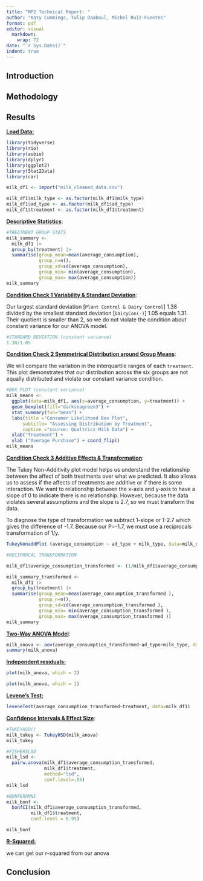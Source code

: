 ```yaml
---
title: "MP2 Technical Report: "
author: "Katy Cummings, Tulip Daaboul, Michel Ruiz-Fuentes"
format: pdf
editor: visual
  markdown: 
    wrap: 72
date: "`r Sys.Date()`"
indent: true
---
```


## Introduction

## Methodology

## Results

[**Load Data:**]{.underline}

```r
library(tidyverse)
library(rio)
library(asbio)
library(dplyr)
library(ggplot2)
library(Stat2Data)
library(car)

milk_df1 <- import("milk_cleaned_data.csv")

milk_df1$milk_type <- as.factor(milk_df1$milk_type)
milk_df1$ad_type <- as.factor(milk_df1$ad_type)
milk_df1$treatment <- as.factor(milk_df1$treatment)
```

[**Descriptive Statistics**]{.underline}:

```r
#TREATMENT GROUP STATS
milk_summary <- 
  milk_df1 |>
  group_by(treatment) |>
  summarise(group_mean=mean(average_consumption), 
            group_n=n(), 
            group_sd=sd(average_consumption),
            group_min= min(average_consumption),
            group_max= max(average_consumption))  
milk_summary
```

[**Condition Check 1 Variability & Standard Deviation**]{.underline}:

Our largest standard deviation \[`Plant Control & Dairy Control`\] 1.38 divided by the smallest standard deviation \[`DairyCon(-)`\] 1.05 equals 1.31. Their quotient is smaller than 2, so we do not violate the condition about constant variance for our ANOVA model.

```r
#STANDARD DEVIATION (constant variance)
1.38/1.05
```

[**Condition Check 2 Symmetrical Distribution around Group Means**]{.underline}:

We will compare the variation in the interquartile ranges of each `treatment`. This plot demonstrates that our distribution across the six groups are not equally distributed and violate our constant variance condition.

```r
#BOX PLOT (constant variance)
milk_means <-
  ggplot(data=milk_df1, aes(x=average_consumption, y=treatment)) + 
  geom_boxplot(fill="darkseagreen3") + 
  stat_summary(fun="mean") + 
  labs(title ="Consumer Likelihood Box Plot",
      subtitle= "Assessing Distribution by Treatment",
      caption ="source: Qualtrics Milk Data") +
  xlab("Treatment") +
  ylab ("Average Purchase") + coord_flip()
milk_means
```

[**Condition Check 3 Additive Effects & Transformation**]{.underline}:

The Tukey Non-Additivity plot model helps us understand the relationship between the affect of both treatments over what we predicted. It also allows us to assess if the affects of treatments are additive or if there is some interaction. We want to relationship between the x-axis and y-axis to have a slope of 0 to indicate there is no relationship. However, because the data violates several assumptions and the slope is 2.7, so we must transform the data.

To diagnose the type of transformation we subtract 1-slope or 1-2.7 which gives the difference of -1.7. Because our P=-1.7, we must use a reciprocals transformation of 1/y.

```r
TukeyNonaddPlot (average_consumption ~ ad_type + milk_type, data=milk_df1)
```

```r
#RECIPROCAL TRANSFORMATION

milk_df1$average_consumption_transformed <- (1/milk_df1$average_consumption)

milk_summary_transformed <- 
  milk_df1 |>
  group_by(treatment) |>
  summarise(group_mean=mean(average_consumption_transformed ), 
            group_n=n(), 
            group_sd=sd(average_consumption_transformed ),
            group_min= min(average_consumption_transformed ),
            group_max= max(average_consumption_transformed ))  
milk_summary
```

[**Two-Way ANOVA Model**]{.underline}:

```r
milk_anova <- aov(average_consumption_transformed~ad_type+milk_type, data=milk_df1) 
summary(milk_anova) 
```

[**Independent residuals:**]{.underline}

```r

plot(milk_anova, which = 2)

```

```r
plot(milk_anova, which = 1)
```

[**Levene's Test:**]{.underline}

```r
leveneTest(average_consumption_transformed~treatment, data=milk_df1)
```

[**Confidence Intervals & Effect Size**]{.underline}:

```r
#TUKEYHSD()
milk_tukey <- TukeyHSD(milk_anova)
milk_tukey
```

```r
#FISHERSLSD
milk_lsd <-
  pairw.anova(milk_df1$average_consumption_transformed, 
              milk_df1$treatment,
              method="lsd", 
              conf.level=.95)
milk_lsd
```

```r
#BONFERONNI
milk_bonf <- 
  bonfCI(milk_df1$average_consumption_transformed, 
         milk_df1$treatment,
         conf.level = 0.95)

milk_bonf
```

[**R-Squared:**]{.underline}

we can get our r-squared from our anova

## Conclusion
